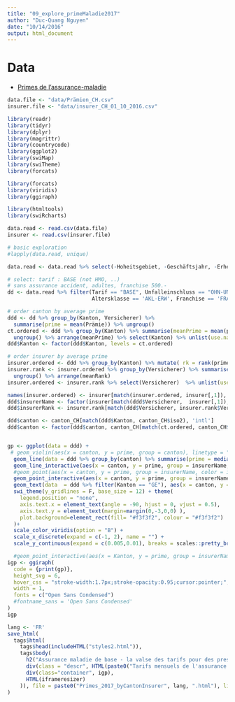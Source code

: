 ```yaml
---
title: "09_explore_primeMaladie2017"
author: "Duc-Quang Nguyen"
date: "10/14/2016"
output: html_document
---
```


# Data

* [Primes de l’assurance-maladie](https://opendata.swiss/fr/dataset/health-insurance-premiums)



```r

data.file <- "data/Prämien_CH.csv"
insurer.file <- "data/insurer_CH_01_10_2016.csv"

library(readr)
library(tidyr)
library(dplyr)
library(magrittr)
library(countrycode)
library(ggplot2)
library(swiMap)
library(swiTheme)
library(forcats)

library(forcats)
library(viridis)
library(ggiraph)

library(htmltools)
library(swiRcharts)


```

```r
data.read <- read.csv(data.file)
insurer <- read.csv(insurer.file)

# basic exploration
#lapply(data.read, unique)

data.read <- data.read %>% select(-Hoheitsgebiet, -Geschäftsjahr, -Erhebungsjahr)

# select: tarif : BASE (not HMO, ..)
# sans assurance accident, adultes, franchise 500.-
dd <- data.read %>% filter(Tarif == "BASE", Unfalleinschluss == "OHN-UNF", 
                           Altersklasse == 'AKL-ERW', Franchise == 'FRA-500', Kanton != "ZE")

# order canton by average prime 
ddd <- dd %>% group_by(Kanton, Versicherer) %>% 
  summarise(prime = mean(Prämie)) %>% ungroup()
ct.ordered <- ddd %>% group_by(Kanton) %>% summarise(meanPrime = mean(prime)) %>% 
  ungroup() %>% arrange(meanPrime) %>% select(Kanton) %>% unlist(use.names = F) %>% as.character()
ddd$Kanton <- factor(ddd$Kanton, levels = ct.ordered)

# order insurer by average prime
insurer.ordered <- ddd %>% group_by(Kanton) %>% mutate( rk = rank(prime)) %>% ungroup()
insurer.rank <- insurer.ordered %>% group_by(Versicherer) %>% summarise(meanRank = mean(rk)) %>% 
  ungroup() %>% arrange(meanRank)
insurer.ordered <- insurer.rank %>% select(Versicherer)  %>% unlist(use.names = F)

names(insurer.ordered) <- insurer[match(insurer.ordered, insurer[,1]), 'shortName']
ddd$insurerName <- factor(insurer[match(ddd$Versicherer,  insurer[,1]), 'shortName'], levels = names(insurer.ordered))
ddd$insurerRank <- insurer.rank[match(ddd$Versicherer, insurer.rank$Versicherer), 'meanRank'] %>% unlist(use.names = F)

ddd$canton <- canton_CH[match(ddd$Kanton, canton_CH$iso2), 'intl']
ddd$canton <- factor(ddd$canton, canton_CH[match(ct.ordered, canton_CH$iso2), 'intl'])


gp <- ggplot(data = ddd) + 
 # geom_violin(aes(x = canton, y = prime, group = canton), linetype = "blank", fill = "#e5dbcd", alpha = 0.6) + 
  geom_line(data = ddd %>% group_by(canton) %>% summarise(prime = median(prime)) %>% ungroup(), aes(x = canton, y = prime, group = 1), size = 0.6, alpha = 0.5, colour = "darkgrey") + 
  geom_line_interactive(aes(x = canton, y = prime, group = insurerName, color = insurerRank, tooltip = insurerName, data_id = insurerName), size = 0.2, alpha = 0.25) + 
  #geom_point(aes(x = canton, y = prime, group = insurerName, color = insurerRank), size = 0.6, alpha = 0.5, shape = 18) + 
  geom_point_interactive(aes(x = canton, y = prime, group = insurerName, color = insurerRank, data_id = insurerName, tooltip = insurerName), size = 0.7, alpha = 0.5, shape = 18) + 
  geom_text(data  = ddd %>% filter(Kanton == "GE"), aes(x = canton, y = prime, label = insurerName), nudge_x = 0.35, hjust = 0, size = 1.9, family = "OpenSans-CondensedLight", check_overlap = T, colour = "#595959") +
  swi_theme(y_gridlines = F, base_size = 12) + theme(
    legend.position = "none", 
    axis.text.x = element_text(angle = -90, hjust = 0, vjust = 0.5), 
    axis.text.y = element_text(margin=margin(0,-3,0,0) ),
    plot.background=element_rect(fill= "#f3f3f2", colour = "#f3f3f2")
  )+
  scale_color_viridis(option = "B") +
  scale_x_discrete(expand = c(-1, 2), name = "") +
  scale_y_continuous(expand = c(0.005,0.01), breaks = scales::pretty_breaks(n =5))

  #geom_point_interactive(aes(x = Kanton, y = prime, group = insurerName, color = insurerRank, tooltip = prime, data_id = insurerName), size = 0.2, alpha = 0.8)
igp <- ggiraph(
  code = {print(gp)}, 
  height_svg = 6,
  hover_css = "stroke-width:1.7px;stroke-opacity:0.95;cursor:pointer;",  
  width = 1,
  fonts = c("Open Sans Condensed")
  #fontname_sans = 'Open Sans Condensed'
)
igp

lang <- 'FR'
save_html(
  tags$html(
    tags$head(includeHTML("styles2.html")),
    tags$body(    
      h2("Assurance maladie de base - la valse des tarifs pour des prestations identiques par tous les assureurs"),#txt["main.title", lang]),
      div(class = "descr", HTML(paste0("Tarifs mensuels de l'assurance maladie de base 2017 par canton et par assureur. Pour un adulte, sans couverture d'assurance accident et une franchise de 500.-. Pour les cantons ayant différent tarifs selon les régions, la moyenne cantonale par assureur a été calculée."))),
      div(class="container", igp),
      HTML(iframeresizer)  
    )), file = paste0("Primes_2017_byCantonInsurer", lang, ".html"), libdir = "js", background = "#f3f3f2"
)

  
```